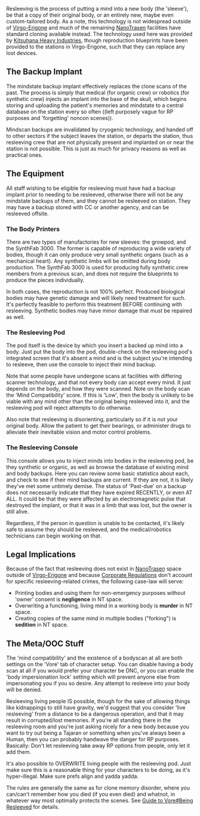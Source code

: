 Resleeving is the process of putting a mind into a new body (the 'sleeve'), be that a copy of their original body, or an entirely new, maybe even custom-tailored body. As a note, this technology is not widespread outside of [[Virgo-Erigone]] and much of the remaining [[NanoTrasen]] facilities have standard cloning available instead. The technology used here was provided by [[Kitsuhana Heavy Industries]], though reproduction blueprints have been provided to the stations in Virgo-Erigone, such that they can replace any lost devices.

== The Backup Implant ==
The mindstate backup implant effectively replaces the clone scans of the past. The process is simply that medical (for organic crew) or robotics (for synthetic crew) injects an implant into the base of the skull, which begins storing and uploading the patient's memories and mindstate to a central database on the station every so often ((left purposely vague for RP purposes and 'forgetting' noncon scenes)).

Mindscan backups are invalidated by cryogenic technology, and handed off to other sectors if the subject leaves the station, or departs the station, thus resleeving crew that are not physically present and implanted on or near the station is not possible. This is just as much for privacy reasons as well as practical ones.

== The Equipment ==
All staff wishing to be eligible for resleeving must have had a backup implant prior to needing to be resleeved, otherwise there will not be any mindstate backups of them, and they cannot be resleeved on station. They may have a backup stored with CC or another agency, and can be resleeved offsite.

=== The Body Printers ===
There are two types of manufactories for new sleeves: the growpod, and the SynthFab 3000. The former is capable of reproducing a wide variety of bodies, though it can only produce very small synthetic organs (such as a mechanical heart). Any synthetic limbs will be omitted during body production. The SynthFab 3000 is used for producing fully synthetic crew members from a previous scan, and does not require the blueprints to produce the pieces individually.

In both cases, the reproduction is not 100% perfect. Produced biological bodies may have genetic damage and will likely need treatment for such. It's perfectly feasible to perform this treatment BEFORE continuing with resleeving. Synthetic bodies may have minor damage that must be repaired as well.

=== The Resleeving Pod ===
The pod itself is the device by which you insert a backed up mind into a body. Just put the body into the pod, double-check on the resleeving pod's integrated screen that it's absent a mind and is the subject you're intending to resleeve, then use the console to inject their mind backup.

Note that some people have undergone scans at facilities with differing scanner technology, and that not every body can accept every mind. It just depends on the body, and how they were scanned. Note on the body scan the 'Mind Compatibility' score. If this is 'Low', then the body is unlikely to be viable with any mind other than the original being resleeved into it, and the resleeving pod will reject attempts to do otherwise.

Also note that resleeving is disorienting, particularly so if it is not your original body. Allow the patient to get their bearings, or administer drugs to alleviate their inevitable vision and motor control problems.

=== The Resleeving Console ===
This console allows you to inject minds into bodies in the resleeving pod, be they synthetic or organic, as well as browse the database of existing mind and body backups. Here you can review some basic statistics about each, and check to see if their mind backups are current. If they are not, it is likely they've met some untimely demise. The status of 'Past-due' on a backup does not necessarily indicate that they have expired RECENTLY, or even AT ALL. It could be that they were affected by an electromagnetic pulse that destroyed the implant, or that it was in a limb that was lost, but the owner is still alive.

Regardless, if the person in question is unable to be contacted, it's likely safe to assume they should be resleeved, and the medical/robotics technicians can begin working on that.

== Legal Implications ==
Because of the fact that resleeving does not exist in [[NanoTrasen]] space outside of [[Virgo-Erigone]] and because [[Corporate Regulations]] don't account for specific resleeving-related crimes, the following case-law will serve:
* Printing bodies and using them for non-emergency purposes without 'owner' consent is '''negligence''' in NT space.
* Overwriting a functioning, living mind in a working body is '''murder''' in NT space.
* Creating copies of the same mind in multiple bodies ("forking") is '''sedition''' in NT space.

== The Meta/OOC Stuff ==
The 'mind compatibility' and the existence of a bodyscan at all are both settings on the 'Vore' tab of character setup. You can disable having a body scan at all if you would prefer your character be DNC, or you can enable the 'body impersionation lock' setting which will prevent anyone else from impersonating you if you so desire. Any attempt to resleeve into your body will be denied.

Resleeving living people IS possible, though for the sake of allowing things like kidnappings to still have gravity, we'd suggest that you consider 'live resleeving' from a distance to be a dangerous operation, and that it may result in corrupted/lost memories. If you're all standing there in the resleeving room and you're just asking nicely for a new body because you want to try out being a Tajaran or something when you've always been a Human, then you can probably handwave the danger for RP purposes. Basically: Don't let resleeving take away RP options from people, only let it add them.

It's also possible to OVERWRITE living people with the resleeving pod. Just make sure this is a reasonable thing for your characters to be doing, as it's hyper-illegal. Make sure prefs align and yadda yadda.

The rules are generally the same as for clone memory disorder, where you can/can't remember how you died (if you even died) and whatnot, in whatever way most optimally protects the scenes. See [[Guide to Vore#Being Resleeved]] for details.